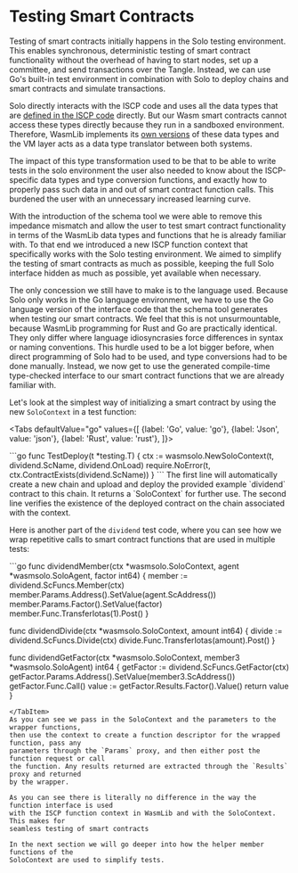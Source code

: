 
# Testing Smart Contracts

Testing of smart contracts initially happens in the Solo testing environment. This enables
synchronous, deterministic testing of smart contract functionality without the overhead of
having to start nodes, set up a committee, and send transactions over the Tangle. Instead,
we can use Go's built-in test environment in combination with Solo to deploy chains and
smart contracts and simulate transactions.

Solo directly interacts with the ISCP code and uses all the data types that are
[defined in the ISCP code](https://github.com/iotaledger/wasp/blob/develop/documentation/docs/misc/coretypes.md)
directly. But our Wasm smart contracts cannot access these types directly because they run
in a sandboxed environment. Therefore, WasmLib implements its
[own versions](types.md) of these data types and the VM layer acts as a data type
translator between both systems.

The impact of this type transformation used to be that to be able to write tests in the
solo environment the user also needed to know about the ISCP-specific data types and type
conversion functions, and exactly how to properly pass such data in and out of smart
contract function calls. This burdened the user with an unnecessary increased learning
curve.

With the introduction of the schema tool we were able to remove this impedance mismatch
and allow the user to test smart contract functionality in terms of the WasmLib data types
and functions that he is already familiar with. To that end we introduced a new ISCP
function context that specifically works with the Solo testing environment. We aimed to
simplify the testing of smart contracts as much as possible, keeping the full Solo
interface hidden as much as possible, yet available when necessary.

The only concession we still have to make is to the language used. Because Solo only works
in the Go language environment, we have to use the Go language version of the interface
code that the schema tool generates when testing our smart contracts. We feel that this is
not unsurmountable, because WasmLib programming for Rust and Go are practically identical.
They only differ where language idiosyncrasies force differences in syntax or naming
conventions. This hurdle used to be a lot bigger before, when direct programming of Solo
had to be used, and type conversions had to be done manually. Instead, we now get to use
the generated compile-time type-checked interface to our smart contract functions that we
are already familiar with.

Let's look at the simplest way of initializing a smart contract by using the new
`SoloContext` in a test function:

<Tabs defaultValue="go"
    values={[
        {label: 'Go', value: 'go'},
        {label: 'Json', value: 'json'},
        {label: 'Rust', value: 'rust'},
    ]}>

<TabItem value="go">
```go
func TestDeploy(t *testing.T) {
    ctx := wasmsolo.NewSoloContext(t, dividend.ScName, dividend.OnLoad)
    require.NoError(t, ctx.ContractExists(dividend.ScName))
}
```
</TabItem>
</Tabs>
The first line will automatically create a new chain and upload and deploy the provided
example `dividend` contract to this chain. It returns a `SoloContext` for further use. The
second line verifies the existence of the deployed contract on the chain associated with
the context.

Here is another part of the `dividend` test code, where you can see how we wrap repetitive
calls to smart contract functions that are used in multiple tests:

<TabItem value="go">
```go
func dividendMember(ctx *wasmsolo.SoloContext, agent *wasmsolo.SoloAgent, factor int64) {
    member := dividend.ScFuncs.Member(ctx)
    member.Params.Address().SetValue(agent.ScAddress())
    member.Params.Factor().SetValue(factor)
    member.Func.TransferIotas(1).Post()
}

func dividendDivide(ctx *wasmsolo.SoloContext, amount int64) {
    divide := dividend.ScFuncs.Divide(ctx)
    divide.Func.TransferIotas(amount).Post()
}

func dividendGetFactor(ctx *wasmsolo.SoloContext, member3 *wasmsolo.SoloAgent) int64 {
    getFactor := dividend.ScFuncs.GetFactor(ctx)
    getFactor.Params.Address().SetValue(member3.ScAddress())
    getFactor.Func.Call()
    value := getFactor.Results.Factor().Value()
    return value
}
```
</TabItem>
As you can see we pass in the SoloContext and the parameters to the wrapper functions,
then use the context to create a function descriptor for the wrapped function, pass any
parameters through the `Params` proxy, and then either post the function request or call
the function. Any results returned are extracted through the `Results` proxy and returned
by the wrapper.

As you can see there is literally no difference in the way the function interface is used
with the ISCP function context in WasmLib and with the SoloContext. This makes for
seamless testing of smart contracts

In the next section we will go deeper into how the helper member functions of the
SoloContext are used to simplify tests.
